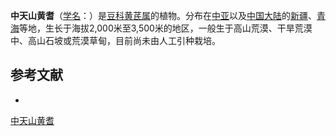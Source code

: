 {{Speciesbox
| name = 中天山黄耆
| status = 
| status_system = 
| image =
| genus = Astragalus
| species = chomutovii
| authority = B. Fedtsch.
}}

'''中天山黄耆'''（[[学名|学名]]：{{lang|la|''Astragalus chomutovii''}}）是[[豆科|豆科]][[黄芪属|黄芪属]]的植物。分布在[[中亚|中亚]]以及[[中国大陆|中国大陆]]的[[新疆|新疆]]、[[青海|青海]]等地，生长于海拔2,000米至3,500米的地区，一般生于高山荒漠、干旱荒漠中、高山石坡或荒漠草甸，目前尚未由人工引种栽培。

== 参考文献 ==
<div class="references-small">
* {{cite web| url =http://www.bioinfo.cn/db05/KmzwSpecies.php?action=view&id=15667| title =中天山黄耆| work =《中国高等植物数据库全库》| publisher =中国科学院微生物研究所| author =昆明植物研究所| accessdate =2009-02-24| deadurl =yes| archiveurl =https://web.archive.org/web/20160305054551/http://www.bioinfo.cn/db05/KmzwSpecies.php?action=view&id=15667| archivedate =2016-03-05}}
</div>
{{Taxonbar|from=Q10874963}}

[[Category:黄芪属|中天山黄耆]]


{{植物小作品}}